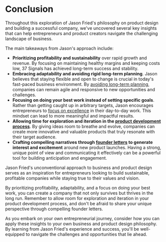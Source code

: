 
# Conclusion

Throughout this exploration of Jason Fried's philosophy on product design and building a successful company, we've uncovered several key insights that can help entrepreneurs and product creators navigate the challenging landscape of business.

The main takeaways from Jason's approach include:

- **Prioritizing profitability and sustainability** over rapid growth and revenue. By focusing on maintaining healthy margins and keeping costs low, 37 Signals has achieved long-term success and stability.
- **Embracing adaptability and avoiding rigid long-term planning**. Jason believes that staying flexible and open to change is crucial in today's fast-paced business environment. By [avoiding long-term planning](/building-a-profitable-company/avoiding-long-term-planning), companies can remain agile and responsive to new opportunities and challenges.
- **Focusing on doing your best work instead of setting specific goals**. Rather than getting caught up in arbitrary targets, Jason encourages entrepreneurs to [focus on excellence](/building-a-profitable-company/setting-no-goals) in their day-to-day work. This mindset can lead to more meaningful and impactful results.
- **Allowing time for exploration and iteration in the [product development process](/product-development-process)**. By giving ideas room to breathe and evolve, companies can create more innovative and valuable products that truly resonate with their target audience.
- **Crafting compelling narratives through [founder letters](/generating-interest-with-founder-letters) to generate interest and excitement** around new product launches. Having a strong, unique point of view and communicating it effectively can be a powerful tool for building anticipation and engagement.

<Callout>
  Jason Fried's unconventional approach to business and product design serves as an inspiration for entrepreneurs looking to build sustainable, profitable companies while staying true to their values and vision.
</Callout>

By prioritizing profitability, adaptability, and a focus on doing your best work, you can create a company that not only survives but thrives in the long run. Remember to allow room for exploration and iteration in your product development process, and don't be afraid to share your unique perspective through compelling founder letters.

As you embark on your own entrepreneurial journey, consider how you can apply these insights to your own business and product design philosophy. By learning from Jason Fried's experience and success, you'll be well-equipped to navigate the challenges and opportunities that lie ahead.